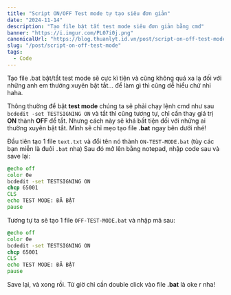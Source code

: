 ```yaml
---
title: "Script ON/OFF Test mode tự tạo siêu đơn giản"
date: "2024-11-14"
description: "Tạo file bật tắt test mode siêu đơn giản bằng cmd"
banner: "https://i.imgur.com/PL07i0j.png"
canonicalUrl: "https://blog.thuanlyt.id.vn/post/script-on-off-test-mode"
slug: "/post/script-on-off-test-mode"
tags:
  - Code
---
```


Tạo file .bat bật/tắt test mode sẽ cực kì tiện và cũng không quá xa lạ đối với những anh em thường xuyên bật tắt... để làm gì thì cũng dễ hiểu chứ nhỉ haha.

Thông thường để bật **test mode** chúng ta sẽ phải chạy lệnh cmd như sau
`bcdedit -set TESTSIGNING ON`
và tắt thì cũng tương tự, chỉ cần thay giá trị **ON** thành **OFF** để tắt.
Nhưng cách này sẽ khá bất tiện đối với những ai thường xuyên bật tắt. Mình sẽ chỉ mẹo tạo file **.bat** ngay bên dưới nhé!

Đầu tiên tạo 1 file `text.txt` và đổi tên nó thành `ON-TEST-MODE.bat` (tùy các bạn miễn là đuôi `.bat` nha)
Sau đó mở lên bằng notepad, nhập code sau và save lại:

```bat title=ON-TEST-MODE.bat highlight=5-7,10
@echo off
color 0e
bcdedit -set TESTSIGNING ON
chcp 65001
CLS
echo TEST MODE: ĐÃ BẬT
pause
```

Tương tự ta sẽ tạo 1 file `OFF-TEST-MODE.bat` và nhập mã sau:

```bat title=OFF-TEST-MODE.bat highlight=5-7,10
@echo off
color 0e
bcdedit -set TESTSIGNING ON
chcp 65001
CLS
echo TEST MODE: ĐÃ BẬT
pause
```

Save lại, và xong rồi. Từ giờ chỉ cần double click vào file **.bat** là oke r nha!

